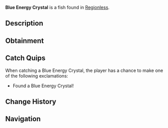 {{FishInfobox
|image          = Blue Energy Crystal.png
|rarity         = Mythical
|sea            = First Sea
|location       = [[Regionless]]
|sublocation    = 
|sources        = Fishing Rod
|radar_location = 
|xp             = 250
|weather        = 
|time           = 
|season         = 
|bait           = 
|base_weight    = 5
|base_value     = 0
|weight_range   = 2.5
|base_chance    = 0.001
|base_resil     = 100
}}
'''Blue Energy Crystal''' is a {{Rarity|Mythical}} fish found in [[Regionless]].

== Description ==
{{Description|A blue-hued crystal, told to possess mystical powers.|Bestiary Entry}}

== Obtainment ==

== Catch Quips ==
When catching a Blue Energy Crystal, the player has a chance to make one of the following exclamations:
* Found a Blue Energy Crystal!

== Change History ==
{{Change History|{{subst:Current Version}}}}

== Navigation ==
{{Fish Navbox|Regionless}}
